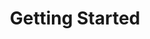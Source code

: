 ---
id: GettingStarted
title: Getting Started
sidebar_label: Getting Started
slug: /GettingStarted
---